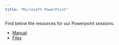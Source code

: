 ```yaml
---
title: "Microsoft PowerPoint"
---
```


Find below the resources for our Powerpoint sessions.

* [Manual](https://github.com/uqlibrary/technology-training-assets/raw/master/PowerPoint/powerpoint_workshop.pdf)
* [Files](https://github.com/uqlibrary/technology-training-assets/raw/master/PowerPoint/powerpoint_workshop.zip)
